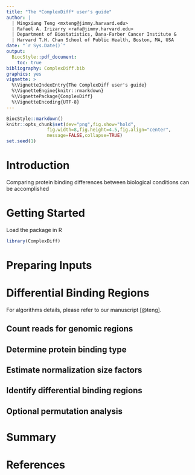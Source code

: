 ```yaml
---
title: "The *ComplexDiff* user's guide"
author: |
  | Mingxiang Teng <mxteng@jimmy.harvard.edu>
  | Rafael A. Irizarry <rafa@jimmy.harvard.edu>
  | Department of Biostatistics, Dana-Farber Cancer Institute &
  | Harvard T.H. Chan School of Public Health, Boston, MA, USA
date: "`r Sys.Date()`"
output:
  BiocStyle::pdf_document:
    toc: true
bibliography: ComplexDiff.bib
graphics: yes
vignette: >
  %\VignetteIndexEntry{The ComplexDiff user's guide}
  %\VignetteEngine{knitr::rmarkdown}
  %\VignettePackage{ComplexDiff}
  %\VignetteEncoding{UTF-8}
---
```


```r
BiocStyle::markdown()
knitr::opts_chunk$set(dev="png",fig.show="hold",
               fig.width=8,fig.height=4.5,fig.align="center",
               message=FALSE,collapse=TRUE)
set.seed(1)
```

# Introduction

Comparing protein binding differences between biological conditions can be
accomplished 


# Getting Started

Load the package in R

```r
library(ComplexDiff)
```

# Preparing Inputs


# Differential Binding Regions

For  algorithms details, please refer to our manuscript [@teng].

## Count reads for genomic regions


## Determine protein binding type


## Estimate normalization size factors


## Identify differential binding regions


## Optional permutation analysis


# Summary


# References
